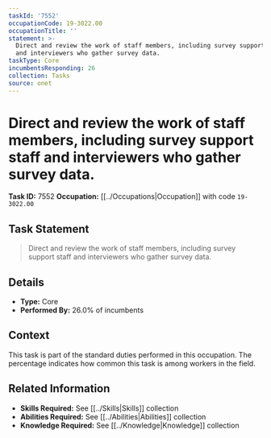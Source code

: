 ```yaml
---
taskId: '7552'
occupationCode: 19-3022.00
occupationTitle: ''
statement: >-
  Direct and review the work of staff members, including survey support staff
  and interviewers who gather survey data.
taskType: Core
incumbentsResponding: 26
collection: Tasks
source: onet
---
```

# Direct and review the work of staff members, including survey support staff and interviewers who gather survey data.

**Task ID:** 7552
**Occupation:** [[../Occupations|Occupation]] with code `19-3022.00`

## Task Statement

> Direct and review the work of staff members, including survey support staff and interviewers who gather survey data.

## Details

- **Type:** Core
- **Performed By:** 26.0% of incumbents

## Context

This task is part of the standard duties performed in this occupation. The percentage indicates how common this task is among workers in the field.

## Related Information

- **Skills Required:** See [[../Skills|Skills]] collection
- **Abilities Required:** See [[../Abilities|Abilities]] collection
- **Knowledge Required:** See [[../Knowledge|Knowledge]] collection

